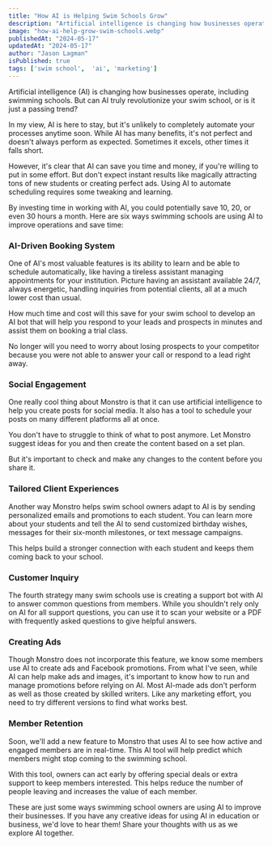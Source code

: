 ```yaml
---
title: "How AI is Helping Swim Schools Grow"
description: "Artificial intelligence is changing how businesses operate, including swimming schools."
image: "how-ai-help-grow-swim-schools.webp"
publishedAt: "2024-05-17"
updatedAt: "2024-05-17"
author: "Jason Lagman"
isPublished: true
tags: ['swim school',  'ai', 'marketing']
---
```


Artificial intelligence (AI) is changing how businesses operate, including swimming schools. But can AI truly revolutionize your swim school, or is it just a passing trend?

In my view, AI is here to stay, but it's unlikely to completely automate your processes anytime soon. While AI has many benefits, it's not perfect and doesn't always perform as expected. Sometimes it excels, other times it falls short.

However, it's clear that AI can save you time and money, if you're willing to put in some effort. But don't expect instant results like magically attracting tons of new students or creating perfect ads. Using AI to automate scheduling requires some tweaking and learning.

By investing time in working with AI, you could potentially save 10, 20, or even 30 hours a month. Here are six ways swimming schools are using AI to improve operations and save time:

### AI-Driven Booking System

One of AI's most valuable features is its ability to learn and be able to schedule automatically, like having a tireless assistant managing appointments for your institution. Picture having an assistant available 24/7, always energetic, handling inquiries from potential clients, all at a much lower cost than usual.

How much time and cost will this save for your swim school to develop an AI bot that will help you respond to your leads and prospects in minutes and assist them on booking a trial class.

No longer will you need to worry about losing prospects to your competitor because you were not able to answer your call or respond to a lead right away.

### Social Engagement

One really cool thing about Monstro is that it can use artificial intelligence to help you create posts for social media. It also has a tool to schedule your posts on many different platforms all at once.

You don't have to struggle to think of what to post anymore. Let Monstro suggest ideas for you and then create the content based on a set plan.

But it's important to check and make any changes to the content before you share it.

### Tailored Client Experiences

Another way Monstro helps swim school owners adapt to AI is by sending personalized emails and promotions to each student. You can learn more about your students and tell the AI to send customized birthday wishes, messages for their six-month milestones, or text message campaigns.

This helps build a stronger connection with each student and keeps them coming back to your school.

### Customer Inquiry

The fourth strategy many swim schools use is creating a support bot with AI to answer common questions from members. While you shouldn't rely only on AI for all support questions, you can use it to scan your website or a PDF with frequently asked questions to give helpful answers.

### Creating Ads

Though Monstro does not incorporate this feature, we know some members use AI to create ads and Facebook promotions. From what I've seen, while AI can help make ads and images, it's important to know how to run and manage promotions before relying on AI. Most AI-made ads don't perform as well as those created by skilled writers. Like any marketing effort, you need to try different versions to find what works best.

### Member Retention

Soon, we'll add a new feature to Monstro that uses AI to see how active and engaged members are in real-time. This AI tool will help predict which members might stop coming to the swimming school.

With this tool, owners can act early by offering special deals or extra support to keep members interested. This helps reduce the number of people leaving and increases the value of each member.

These are just some ways swimming school owners are using AI to improve their businesses. If you have any creative ideas for using AI in education or business, we'd love to hear them! Share your thoughts with us as we explore AI together.
